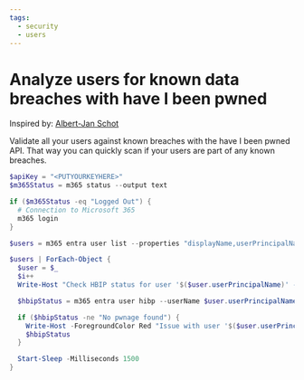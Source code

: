 ```yaml
---
tags:  
  - security
  - users
---
```



# Analyze users for known data breaches with have I been pwned

Inspired by: [Albert-Jan Schot](https://www.cloudappie.nl/cli-microsoft-haveibeenpwned-status/)

Validate all your users against known breaches with the have I been pwned API. That way you can quickly scan if your users are part of any known breaches.

<Tabs>
  <TabItem value="PowerShell">

  ```powershell
  $apiKey = "<PUTYOURKEYHERE>"
  $m365Status = m365 status --output text

  if ($m365Status -eq "Logged Out") {
    # Connection to Microsoft 365
    m365 login
  }

  $users = m365 entra user list --properties "displayName,userPrincipalName" | ConvertFrom-Json

  $users | ForEach-Object {
    $user = $_
    $i++
    Write-Host "Check HBIP status for user '$($user.userPrincipalName)' - ($i/$($users.length))"

    $hbipStatus = m365 entra user hibp --userName $user.userPrincipalName --apiKey $apiKey --verbose | ConvertFrom-Json

    if ($hbipStatus -ne "No pwnage found") {
      Write-Host -ForegroundColor Red "Issue with user '$($user.userPrincipalName)'"
      $hbipStatus
    }

    Start-Sleep -Milliseconds 1500
  }
  ```

  </TabItem>
</Tabs>


